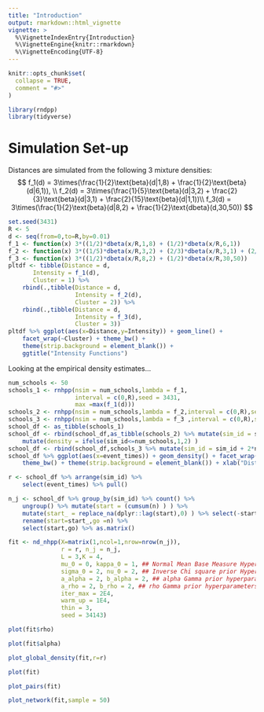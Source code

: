 ```yaml
---
title: "Introduction"
output: rmarkdown::html_vignette
vignette: >
  %\VignetteIndexEntry{Introduction}
  %\VignetteEngine{knitr::rmarkdown}
  %\VignetteEncoding{UTF-8}
---
```


```r
knitr::opts_chunk$set(
  collapse = TRUE,
  comment = "#>"
)
```

```r
library(rndpp)
library(tidyverse)
```


# Simulation Set-up

Distances are simulated from the following 3 mixture densities:
$$
f_1(d) = 3\times(\frac{1}{2}\text{beta}(d|1,8) + \frac{1}{2}\text{beta}(d|6,1)), \\
f_2(d) = 3\times(\frac{1}{5}\text{beta}(d|3,2) + \frac{2}{3}\text{beta}(d|3,1) + \frac{2}{15}\text{beta}(d|1,1))\\
f_3(d) = 3\times(\frac{1}{2}\text{beta}(d|8,2) + \frac{1}{2}\text{dbeta}(d,30,50))
$$


```r
set.seed(3431)
R <- 5
d <- seq(from=0,to=R,by=0.01)
f_1 <- function(x) 3*((1/2)*dbeta(x/R,1,8) + (1/2)*dbeta(x/R,6,1))
f_2 <- function(x) 3*((1/5)*dbeta(x/R,3,2) + (2/3)*dbeta(x/R,3,1) + (2/15)*dbeta(x/R,1,1))
f_3 <- function(x) 3*((1/2)*dbeta(x/R,8,2) + (1/2)*dbeta(x/R,30,50))
pltdf <- tibble(Distance = d,
       Intensity = f_1(d),
       Cluster = 1) %>% 
    rbind(.,tibble(Distance = d,
                   Intensity = f_2(d),
                   Cluster = 2)) %>% 
    rbind(.,tibble(Distance = d,
                   Intensity = f_3(d),
                   Cluster = 3))
pltdf %>% ggplot(aes(x=Distance,y=Intensity)) + geom_line() + 
    facet_wrap(~Cluster) + theme_bw() + 
    theme(strip.background = element_blank()) + 
    ggtitle("Intensity Functions")

```


Looking at the empirical density estimates...
```r
num_schools <- 50
schools_1 <- rnhpp(nsim = num_schools,lambda = f_1,
                   interval = c(0,R),seed = 3431,
                   max =max(f_1(d)))
schools_2 <- rnhpp(nsim = num_schools,lambda = f_2,interval = c(0,R),seed = 3431,max = max(f_2(d)))
schools_3 <- rnhpp(nsim = num_schools,lambda = f_3 ,interval = c(0,R),seed = 3431,max = max(f_3(d)))
school_df <- as_tibble(schools_1)
school_df <- rbind(school_df,as_tibble(schools_2) %>% mutate(sim_id = sim_id + num_schools)) %>% 
    mutate(density = ifelse(sim_id<=num_schools,1,2) )
school_df <- rbind(school_df,schools_3 %>% mutate(sim_id = sim_id + 2*num_schools, density=3))
school_df %>% ggplot(aes(x=event_times)) + geom_density() + facet_wrap(~density) + 
    theme_bw() + theme(strip.background = element_blank()) + xlab("Distance")
```

```r
r <- school_df %>% arrange(sim_id) %>% 
    select(event_times) %>% pull()

n_j <- school_df %>% group_by(sim_id) %>% count() %>% 
    ungroup() %>% mutate(start = (cumsum(n) ) ) %>% 
    mutate(start_ = replace_na(dplyr::lag(start),0) ) %>% select(-start) %>% 
    rename(start=start_,go =n) %>% 
    select(start,go) %>% as.matrix()
```


```r
fit <- nd_nhpp(X=matrix(1,ncol=1,nrow=nrow(n_j)),
               r = r, n_j = n_j,
               L = 3,K = 4,
               mu_0 = 0, kappa_0 = 1, ## Normal Mean Base Measure Hyperparameters
               sigma_0 = 2, nu_0 = 2, ## Inverse Chi square prior Hyperparameters
               a_alpha = 2, b_alpha = 2, ## alpha Gamma prior hyperparameters
               a_rho = 2, b_rho = 2, ## rho Gamma prior hyperparameters
               iter_max = 2E4,
               warm_up = 1E4,
               thin = 3,
               seed = 34143)
```
```r
plot(fit$rho)
```
```r
plot(fit$alpha)
```

```r
plot_global_density(fit,r=r)
```


```r
plot(fit)
```




```r
plot_pairs(fit)
```




```r
plot_network(fit,sample = 50)
```



